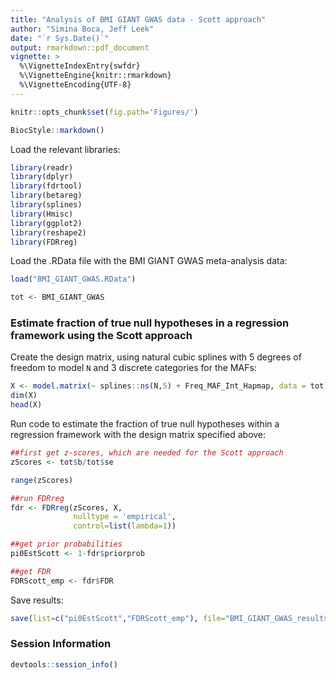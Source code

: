 ```yaml
---
title: "Analysis of BMI GIANT GWAS data - Scott approach"
author: "Simina Boca, Jeff Leek"
date: "`r Sys.Date()`"
output: rmarkdown::pdf_document
vignette: >
  %\VignetteIndexEntry{swfdr}
  %\VignetteEngine{knitr::rmarkdown}
  %\VignetteEncoding{UTF-8}
---
```


<!--
%% \VignetteEngine{knitr::rmarkdown}
-->

```r
knitr::opts_chunk$set(fig.path='Figures/')
```

```r
BiocStyle::markdown()
```

Load the relevant libraries:

```r
library(readr)
library(dplyr)
library(fdrtool)
library(betareg)
library(splines)
library(Hmisc)
library(ggplot2)
library(reshape2)
library(FDRreg)
```

Load the .RData file with the BMI GIANT GWAS meta-analysis data:

```r
load("BMI_GIANT_GWAS.RData")

tot <- BMI_GIANT_GWAS
```

### Estimate fraction of true null hypotheses in a regression framework using the Scott approach

Create the design matrix, using natural cubic splines with 5 degrees of freedom to model `N` and 3 discrete categories for the MAFs:

```r
X <- model.matrix(~ splines::ns(N,5) + Freq_MAF_Int_Hapmap, data = tot)[,-1]
dim(X)
head(X)
```

Run code to estimate the fraction of true null hypotheses within a regression framework with the design matrix specified above:

```r
##first get z-scores, which are needed for the Scott approach
zScores <- tot$b/tot$se 

range(zScores)

##run FDRreg
fdr <- FDRreg(zScores, X,
              nulltype = 'empirical',
              control=list(lambda=1))

##get prior probabilities 
pi0EstScott <- 1-fdr$priorprob

##get FDR
FDRScott_emp <- fdr$FDR
```

Save results:

```r
save(list=c("pi0EstScott","FDRScott_emp"), file="BMI_GIANT_GWAS_results_Scott.RData")
```

### Session Information

```r
devtools::session_info()
```

